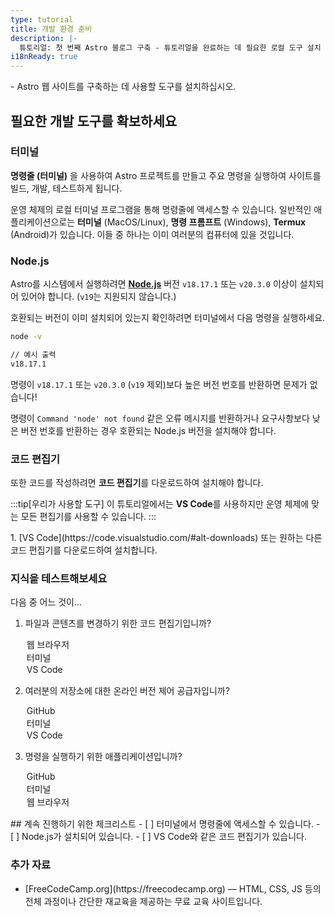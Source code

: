 ```yaml
---
type: tutorial
title: 개발 환경 준비
description: |-
  튜토리얼: 첫 번째 Astro 블로그 구축 - 튜토리얼을 완료하는 데 필요한 로컬 도구 설치
i18nReady: true
---
```


<PreCheck>
  - Astro 웹 사이트를 구축하는 데 사용할 도구를 설치하십시오.
</PreCheck>

## 필요한 개발 도구를 확보하세요

### 터미널

**명령줄 (터미널)** 을 사용하여 Astro 프로젝트를 만들고 주요 명령을 실행하여 사이트를 빌드, 개발, 테스트하게 됩니다.

운영 체제의 로컬 터미널 프로그램을 통해 명령줄에 액세스할 수 있습니다. 일반적인 애플리케이션으로는 **터미널** (MacOS/Linux), **명령 프롬프트** (Windows), **Termux** (Android)가 있습니다. 이들 중 하나는 이미 여러분의 컴퓨터에 있을 것입니다.

### Node.js

Astro를 시스템에서 실행하려면 [**Node.js**](https://nodejs.org/en/) 버전 `v18.17.1` 또는 `v20.3.0` 이상이 설치되어 있어야 합니다. (`v19`는 지원되지 않습니다.)

호환되는 버전이 이미 설치되어 있는지 확인하려면 터미널에서 다음 명령을 실행하세요.

```sh
node -v

// 예시 출력
v18.17.1
```

명령이 `v18.17.1` 또는 `v20.3.0` (`v19` 제외)보다 높은 버전 번호를 반환하면 문제가 없습니다!

명령이 `Command 'node' not found` 같은 오류 메시지를 반환하거나 요구사항보다 낮은 버전 번호를 반환하는 경우 호환되는 Node.js 버전을 설치해야 합니다.

### 코드 편집기

또한 코드를 작성하려면 **코드 편집기**를 다운로드하여 설치해야 합니다.

:::tip[우리가 사용할 도구]
이 튜토리얼에서는 **VS Code**를 사용하지만 운영 체제에 맞는 모든 편집기를 사용할 수 있습니다.
:::

<Steps>
1. [VS Code](https://code.visualstudio.com/#alt-downloads) 또는 원하는 다른 코드 편집기를 다운로드하여 설치합니다.
</Steps>

<Box icon="question-mark">

### 지식을 테스트해보세요

다음 중 어느 것이...

1. 파일과 콘텐츠를 변경하기 위한 코드 편집기입니까?

    <MultipleChoice>
      <Option>
        웹 브라우저
      </Option>
      <Option>
        터미널
      </Option>
      <Option isCorrect>
        VS Code
      </Option>
    </MultipleChoice>

2. 여러분의 저장소에 대한 온라인 버전 제어 공급자입니까?

    <MultipleChoice>
      <Option isCorrect>
        GitHub
      </Option>
      <Option>
        터미널
      </Option>
      <Option>
        VS Code
      </Option>
    </MultipleChoice>

3. 명령을 실행하기 위한 애플리케이션입니까?

    <MultipleChoice>
      <Option>
        GitHub
      </Option>
      <Option isCorrect>
        터미널
      </Option>
      <Option>
        웹 브라우저
      </Option>
    </MultipleChoice>

</Box>

<Box icon="check-list">
## 계속 진행하기 위한 체크리스트

<Checklist>
- [ ] 터미널에서 명령줄에 액세스할 수 있습니다.
- [ ] Node.js가 설치되어 있습니다.
- [ ] VS Code와 같은 코드 편집기가 있습니다.
</Checklist>
</Box>

### 추가 자료

- <p>[FreeCodeCamp.org](https://freecodecamp.org) <Badge class="neutral-badge" text="외부 링크" /> — HTML, CSS, JS 등의 전체 과정이나 간단한 재교육을 제공하는 무료 교육 사이트입니다.</p>
